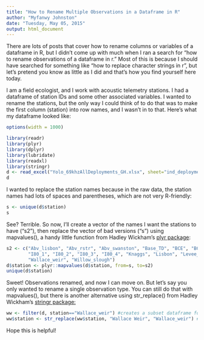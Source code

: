 ---
title: "How to Rename Multiple Observations in a Dataframe in R"
author: "Myfanwy Johnston"
date: "Tuesday, May 05, 2015"
output: html_document
---

There are lots of posts that cover how to rename columns or variables of a dataframe in R, but I didn't come up with much when I ran a search for "how to rename observations of a dataframe in r."  Most of this is because I should have searched for something like "how to replace character strings in r", but let's pretend you know as little as I did and that's how you find yourself here today.

I am a field ecologist, and I work with acoustic telemetry stations.  I had a dataframe of station IDs and some other associated variables.  I wanted to rename the stations, but the only way I could think of to do that was to make the first column (station) into row names, and I wasn't in to that.  Here's what my dataframe looked like:
```{r set-options, echo=FALSE, cache=FALSE}
options(width = 1000)
```

```{r, autodep=TRUE, echo=FALSE, message=FALSE, warning=FALSE, comment=NA}
library(readr)
library(plyr)
library(dplyr)
library(lubridate)
library(readxl)
library(stringr)
d <- read_excel("Yolo_69khzAllDeployments_GH.xlsx", sheet="ind_deployments")
d
```

I wanted to replace the station names because in the raw data, the station names had lots of spaces and parentheses, which are not very R-friendly:

```{r, comment=NA}
s <- unique(d$station)
s
```

See?  Terrible.  So now, I'll create a vector of the names I want the stations to have ("s2"), then replace the vector of bad versions ("s") using mapvalues(), a handy little function from Hadley Wickham's [plyr package](http://plyr.had.co.nz/):

```{r, comment=NA}
s2 <- c("Abv_lisbon", "Abv_rstr", "Abv_swanston", "Base_TD", "BCE", "BCE2", "BCW", "BCW2", "Cache_creek",
        "I80_1", "I80_2", "I80_3", "I80_4", "Knaggs", "Lisbon", "Levee_marker", "Putah_creek", "RSTR", "Swanston", 
        "Wallace_weir", "Willow_slough")
d$station <- plyr::mapvalues(d$station, from=s, to=s2)
unique(d$station)
```

Sweet!  Observations renamed, and now I can move on.  But let's say you only wanted to rename a single observation type.  You can still do that with mapvalues(), but there is another alternative using str_replace() from Hadley Wickham's [stringr package:](http://stringr.had.co.nz/)
```{r, comment=NA}
ww <- filter(d, station=="Wallace_weir") #creates a subset dataframe for just the Wallace Weir observations
ww$station <- str_replace(ww$station, "Wallace Weir", "Wallace_weir") #replace the bad station name with the good one.
```

Hope this is helpful!

